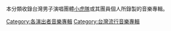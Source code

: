 本分類收錄台灣男子演唱團體[[小虎隊_(台灣)|小虎隊]]或其團員個人所錄製的音樂專輯。

[[Category:各演出者音樂專輯|Category:各演出者音樂專輯]]
[[Category:台灣流行音樂專輯|Category:台灣流行音樂專輯]]